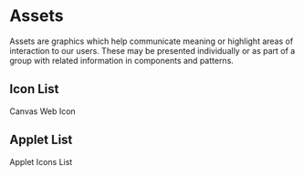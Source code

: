 
<Meta title="Assets/Overview" />

# Assets
Assets are graphics which help communicate meaning or highlight areas of interaction to our users. These may be presented individually or as part of a group with related information in components and patterns.

## Icon List

Canvas Web Icon

<ExampleCodeBlock code={IconList} />

## Applet List

Applet Icons List

<ExampleCodeBlock code={AppletIconList} />
